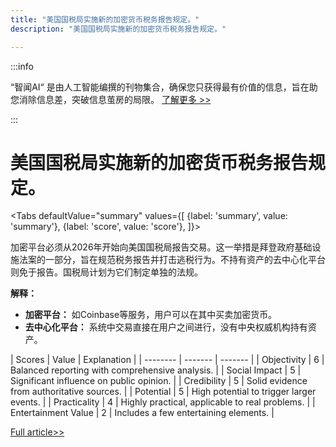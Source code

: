 ```yaml
---
title: "美国国税局实施新的加密货币税务报告规定。"
description: "美国国税局实施新的加密货币税务报告规定。"

---
```



:::info

“智闻AI“ 是由人工智能编撰的刊物集合，确保您只获得最有价值的信息，旨在助您消除信息差，突破信息茧房的局限。  [了解更多 >>](/)

:::

# 美国国税局实施新的加密货币税务报告规定。


<Tabs
	defaultValue="summary"
	values={[
	{label: 'summary', value: 'summary'},
	{label: 'score', value: 'score'},
]}>
<TabItem value="summary">


加密平台必须从2026年开始向美国国税局报告交易。这一举措是拜登政府基础设施法案的一部分，旨在规范税务报告并打击逃税行为。不持有资产的去中心化平台则免于报告。国税局计划为它们制定单独的法规。

**解释：**
- **加密平台：** 如Coinbase等服务，用户可以在其中买卖加密货币。
- **去中心化平台：** 系统中交易直接在用户之间进行，没有中央权威机构持有资产。
</TabItem>
<TabItem value="score">
	| Scores     | Value   | Explanation |
	| -------- | ------- | ------- |
	| Objectivity  | 6    | Balanced reporting with comprehensive analysis.    |
	| Social Impact | 5     | Significant influence on public opinion.    |
	| Credibility    | 5    | Solid evidence from authoritative sources.    |
	| Potential    | 5    | High potential to trigger larger events.    |
	| Practicality    | 4    | Highly practical, applicable to real problems.    |
	| Entertainment Value    | 2    | Includes a few entertaining elements.    |
</TabItem>
</Tabs>

[Full article>>](https://techcrunch.com/2024/06/29/irs-finalizes-new-regulations-for-taxing-crypto/)

